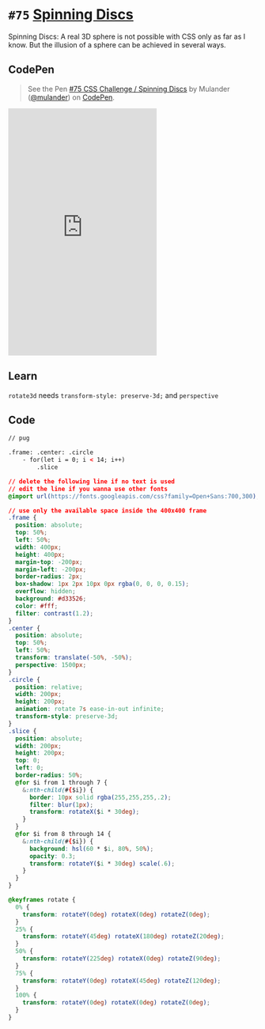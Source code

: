 
<Meta />

# `#75` [Spinning Discs](https://100dayscss.com/days/75/)

Spinning Discs: A real 3D sphere is not possible with CSS only as far as I know. But the illusion of a sphere can be achieved in several ways.

## CodePen

> See the Pen [#75 CSS Challenge / Spinning Discs](https://codepen.io/mulander/pen/vYQqywv)
by Mulander ([@mulander](https://codepen.io/mulander))
on [CodePen](https://codepen.io).

<iframe
  height="500"
  className="w-full my-10 bg-gray-200"
  scrolling="no"
  title="#75 CSS Challenge / Spinning Discs"
  src="https://codepen.io/mulander/embed/vYQqywv?default-tab=html%2Cresult"
  frameBorder="no"
  loading="lazy"
  allowtransparency="true"
  allowFullScreen={true}
>

</iframe>

## Learn

`rotate3d` needs `transform-style: preserve-3d;` and `perspective`

## Code

```html
// pug

.frame: .center: .circle
	- for(let i = 0; i < 14; i++)
		.slice
```

```css
// delete the following line if no text is used
// edit the line if you wanna use other fonts
@import url(https://fonts.googleapis.com/css?family=Open+Sans:700,300);

// use only the available space inside the 400x400 frame
.frame {
  position: absolute;
  top: 50%;
  left: 50%;
  width: 400px;
  height: 400px;
  margin-top: -200px;
  margin-left: -200px;
  border-radius: 2px;
  box-shadow: 1px 2px 10px 0px rgba(0, 0, 0, 0.15);
  overflow: hidden;
  background: #d33526;
  color: #fff;
  filter: contrast(1.2);
}
.center {
  position: absolute;
  top: 50%;
  left: 50%;
  transform: translate(-50%, -50%);
  perspective: 1500px;
}
.circle {
  position: relative;
  width: 200px;
  height: 200px;
  animation: rotate 7s ease-in-out infinite;
  transform-style: preserve-3d;
}
.slice {
  position: absolute;
  width: 200px;
  height: 200px;
  top: 0;
  left: 0;
  border-radius: 50%;
  @for $i from 1 through 7 {
    &:nth-child(#{$i}) {
      border: 10px solid rgba(255,255,255,.2);
      filter: blur(1px);
      transform: rotateX($i * 30deg);
    }
  }
  @for $i from 8 through 14 {
    &:nth-child(#{$i}) {
      background: hsl(60 * $i, 80%, 50%);
      opacity: 0.3;
      transform: rotateY($i * 30deg) scale(.6);
    }
  }
}

@keyframes rotate {
  0% {
    transform: rotateY(0deg) rotateX(0deg) rotateZ(0deg);
  }
  25% {
    transform: rotateY(45deg) rotateX(180deg) rotateZ(20deg);
  }
  50% {
    transform: rotateY(225deg) rotateX(0deg) rotateZ(90deg);
  }
  75% {
    transform: rotateY(0deg) rotateX(45deg) rotateZ(120deg);
  }
  100% {
    transform: rotateY(0deg) rotateX(0deg) rotateZ(0deg);
  }
}
```